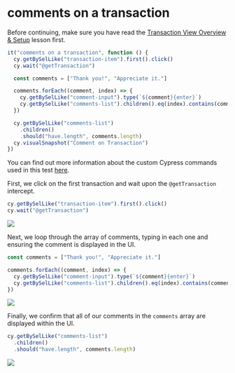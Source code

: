 # comments on a transaction

Before continuing, make sure you have read the [Transaction View Overview & Setup](Transaction%20View%20Overview%20&%20Setup%20de652b8e362149babd9b8a5a787d996e.md) lesson first.

```js
it("comments on a transaction", function () {
  cy.getBySelLike("transaction-item").first().click()
  cy.wait("@getTransaction")

  const comments = ["Thank you!", "Appreciate it."]

  comments.forEach((comment, index) => {
    cy.getBySelLike("comment-input").type(`${comment}{enter}`)
    cy.getBySelLike("comments-list").children().eq(index).contains(comment)
  })

  cy.getBySelLike("comments-list")
    .children()
    .should("have.length", comments.length)
  cy.visualSnapshot("Comment on Transaction")
})
```

You can find out more information about the custom Cypress commands used in this test [here](https://www.notion.so/RWA-Custom-Cypress-Commands-Tasks-Functions-5efc9089b2184a22910b5532796a65dd).

First, we click on the first transaction and wait upon the `@getTransaction` intercept.

```js
cy.getBySelLike("transaction-item").first().click()
cy.wait("@getTransaction")
```

![](/images/real-world-examples/transaction-view/comments-on-a-transaction/Screen_Shot_2021-09-16_at_9.19.47_AM.png)

Next, we loop through the array of comments, typing in each one and ensuring the comment is displayed in the UI.

```js
const comments = ["Thank you!", "Appreciate it."]

comments.forEach((comment, index) => {
  cy.getBySelLike("comment-input").type(`${comment}{enter}`)
  cy.getBySelLike("comments-list").children().eq(index).contains(comment)
})
```

![](/images/real-world-examples/transaction-view/comments-on-a-transaction/Screen_Shot_2021-09-16_at_9.20.21_AM.png)

Finally, we confirm that all of our comments in the `comments` array are displayed within the UI.

```js
cy.getBySelLike("comments-list")
  .children()
  .should("have.length", comments.length)
```

![](/images/real-world-examples/transaction-view/comments-on-a-transaction/Screen_Shot_2021-09-16_at_9.21.02_AM.png)
